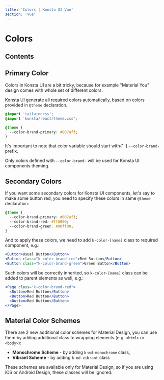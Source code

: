 ```yaml
---
title: 'Colors | Konsta UI Vue'
section: 'vue'
---
```


# Colors

## Contents

## Primary Color

Colors in Konsta UI are a bit tricky, because for example "Material You" design comes with whole set of different colors.

Konsta UI generate all required colors automatically, based on colors provided in `@theme` declaration.

```css
@import 'tailwindcss';
@import 'konsta/react/theme.css';

@theme {
  --color-brand-primary: #007aff;
}
```

<div class="important-note">
  <p>
    It's important to note that color variable should start with{' '}
    <code>--color-brand-</code> prefix.
  </p>
  <p>
    Only colors defined with <code>--color-brand-</code> will be used for Konsta
    UI components theming.
  </p>
</div>

## Secondary Colors

If you want some secondary colors for Konsta UI components, let's say to make some button red, you need to specify these colors in same `@theme` declaration:

```css
@theme {
  --color-brand-primary: #007aff;
  --color-brand-red: #ff0000;
  --color-brand-green: #00ff00;
}
```

And to apply these colors, we need to add `k-color-[name]` class to required component, e.g.:

```jsx
<Button>Usual Button</Button>
<Button class="k-color-brand-red">Red Button</Button>
<Button class="k-color-brand-green">Green Button</Button>
```

Such colors will be correctly inherited, so `k-color-[name]` class can be added to parent elements as well, e.g.:

```jsx
<Page class="k-color-brand-red">
  <Button>Red Button</Button>
  <Button>Red Button</Button>
  <Button>Red Button</Button>
</Page>
```

## Material Color Schemes

There are 2 new additional color schemes for Material Design, you can use them by adding additional class to wrapping elements (e.g. `<html>` or `<body>`):

- **Monochrome Scheme** - by adding `k-md-monochrome` class,
- **Vibrant Scheme** - by adding `k-md-vibrant` class

These schemes are available only for Material Design, so if you are using iOS or Android Design, these classes will be ignored.
